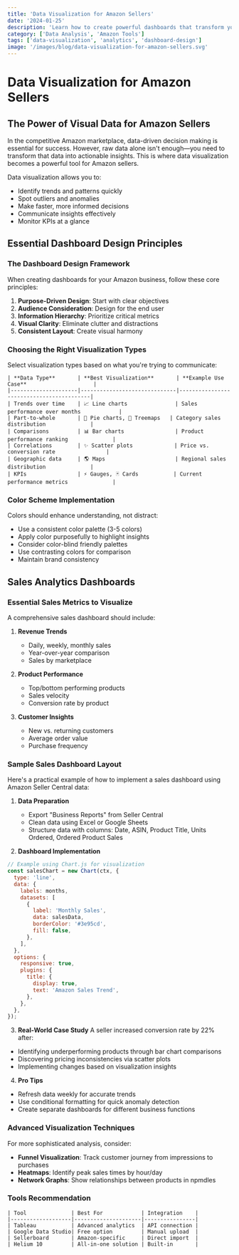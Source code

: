 ```yaml
---
title: 'Data Visualization for Amazon Sellers'
date: '2024-01-25'
description: 'Learn how to create powerful dashboards that transform your Amazon seller data into clear, actionable insights'
category: ['Data Analysis', 'Amazon Tools']
tags: ['data-visualization', 'analytics', 'dashboard-design']
image: '/images/blog/data-visualization-for-amazon-sellers.svg'
---
```


# Data Visualization for Amazon Sellers

## The Power of Visual Data for Amazon Sellers

In the competitive Amazon marketplace, data-driven decision making is essential for success. However, raw data alone isn't enough—you need to transform that data into actionable insights. This is where data visualization becomes a powerful tool for Amazon sellers.

Data visualization allows you to:

- Identify trends and patterns quickly
- Spot outliers and anomalies
- Make faster, more informed decisions
- Communicate insights effectively
- Monitor KPIs at a glance

## Essential Dashboard Design Principles

### The Dashboard Design Framework

When creating dashboards for your Amazon business, follow these core principles:

1. **Purpose-Driven Design**: Start with clear objectives
2. **Audience Consideration**: Design for the end user
3. **Information Hierarchy**: Prioritize critical metrics
4. **Visual Clarity**: Eliminate clutter and distractions
5. **Consistent Layout**: Create visual harmony

### Choosing the Right Visualization Types

Select visualization types based on what you're trying to communicate:

```
| **Data Type**       | **Best Visualization**       | **Example Use Case**                     |
|---------------------|------------------------------|------------------------------------------|
| Trends over time    | 📈 Line charts               | Sales performance over months            |
| Part-to-whole       | 🥧 Pie charts, 🌳 Treemaps   | Category sales distribution              |
| Comparisons         | 📊 Bar charts                | Product performance ranking              |
| Correlations        | ✨ Scatter plots             | Price vs. conversion rate                |
| Geographic data     | 🌎 Maps                      | Regional sales distribution              |
| KPIs                | ⚡ Gauges, 🃏 Cards           | Current performance metrics              |
```

### Color Scheme Implementation

Colors should enhance understanding, not distract:

- Use a consistent color palette (3-5 colors)
- Apply color purposefully to highlight insights
- Consider color-blind friendly palettes
- Use contrasting colors for comparison
- Maintain brand consistency

## Sales Analytics Dashboards

### Essential Sales Metrics to Visualize

A comprehensive sales dashboard should include:

1. **Revenue Trends**

   - Daily, weekly, monthly sales
   - Year-over-year comparison
   - Sales by marketplace

2. **Product Performance**

   - Top/bottom performing products
   - Sales velocity
   - Conversion rate by product

3. **Customer Insights**
   - New vs. returning customers
   - Average order value
   - Purchase frequency

### Sample Sales Dashboard Layout

Here's a practical example of how to implement a sales dashboard using Amazon Seller Central data:

1. **Data Preparation**

   - Export "Business Reports" from Seller Central
   - Clean data using Excel or Google Sheets
   - Structure data with columns: Date, ASIN, Product Title, Units Ordered, Ordered Product Sales

2. **Dashboard Implementation**

```javascript
// Example using Chart.js for visualization
const salesChart = new Chart(ctx, {
  type: 'line',
  data: {
    labels: months,
    datasets: [
      {
        label: 'Monthly Sales',
        data: salesData,
        borderColor: '#3e95cd',
        fill: false,
      },
    ],
  },
  options: {
    responsive: true,
    plugins: {
      title: {
        display: true,
        text: 'Amazon Sales Trend',
      },
    },
  },
});
```

3. **Real-World Case Study**
   A seller increased conversion rate by 22% after:

- Identifying underperforming products through bar chart comparisons
- Discovering pricing inconsistencies via scatter plots
- Implementing changes based on visualization insights

4. **Pro Tips**

- Refresh data weekly for accurate trends
- Use conditional formatting for quick anomaly detection
- Create separate dashboards for different business functions

### Advanced Visualization Techniques

For more sophisticated analysis, consider:

- **Funnel Visualization**: Track customer journey from impressions to purchases
- **Heatmaps**: Identify peak sales times by hour/day
- **Network Graphs**: Show relationships between products in npmdles

### Tools Recommendation

```
| Tool              | Best For            | Integration    |
|-------------------|---------------------|----------------|
| Tableau           | Advanced analytics  | API connection |
| Google Data Studio| Free option         | Manual upload  |
| Sellerboard       | Amazon-specific     | Direct import  |
| Helium 10         | All-in-one solution | Built-in       |
```

